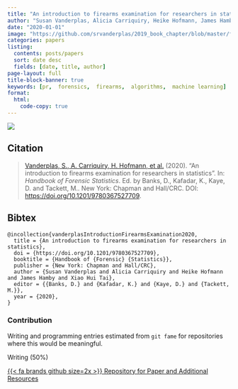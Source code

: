 ```yaml
---
title: "An introduction to firearms examination for researchers in statistics"
author: "Susan Vanderplas, Alicia Carriquiry, Heike Hofmann, James Hamby, Xiao Hui Tai"
date: "2020-01-01"
image: "https://github.com/srvanderplas/2019_book_chapter/blob/master/figure/Luger-Cutaway.png?raw=true"
categories: papers
listing:
  contents: posts/papers
  sort: date desc
  fields: [date, title, author]
page-layout: full
title-block-banner: true
keywords: [pr,  forensics,  firearms,  algorithms,  machine learning]
format:
  html:
    code-copy: true
---
```

 
![](https://github.com/srvanderplas/2019_book_chapter/blob/master/figure/Luger-Cutaway.png?raw=true){.preview-image}
 
## Citation
> <a name=bib-vanderplasIntroductionFirearmsExamination2020></a>[Vanderplas, S., A. Carriquiry, H. Hofmann, et al.](#cite-vanderplasIntroductionFirearmsExamination2020) (2020). “An introduction to firearms examination for researchers in statistics”. In: _Handbook of Forensic Statistics_. Ed. by Banks, D., Kafadar, K., Kaye, D. and Tackett, M.. New York: Chapman and Hall/CRC. DOI: [https://doi.org/10.1201/9780367527709](https://doi.org/https%3A%2F%2Fdoi.org%2F10.1201%2F9780367527709).

::: {.callout-note collapse='true'}
## Bibtex
```
@incollection{vanderplasIntroductionFirearmsExamination2020,
  title = {An introduction to firearms examination for researchers in statistics},
  doi = {https://doi.org/10.1201/9780367527709},
  booktitle = {Handbook of {Forensic} {Statistics}},
  publisher = {New York: Chapman and Hall/CRC},
  author = {Susan Vanderplas and Alicia Carriquiry and Heike Hofmann and James Hamby and Xiao Hui Tai},
  editor = {{Banks, D.} and {Kafadar, K.} and {Kaye, D.} and {Tackett, M.}},
  year = {2020},
}
```
:::



### Contribution

Writing and programming entries estimated from `git fame` for repositories where this would be meaningful.

Writing (50\%)

[{{< fa brands github size=2x >}} Repository for Paper and Additional Resources](https://github.com/srvanderplas/2019_book_chapter){.btn .btn-tip role="button"}

